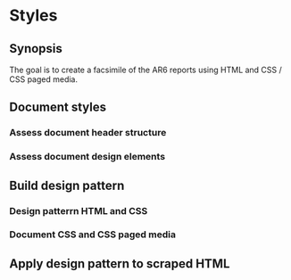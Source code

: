 # Styles

## Synopsis
The goal is to create a facsimile of the AR6 reports using HTML and CSS / CSS paged media.

## Document styles

### Assess document header structure

### Assess document design elements

## Build design pattern

### Design patterrn HTML and CSS

### Document CSS and CSS paged media

## Apply design pattern to scraped HTML